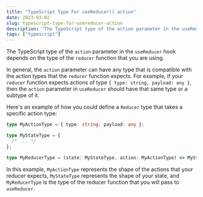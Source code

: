 ```yaml
---
title: "TypeScript Type For useReducer() action"
date: 2023-03-02
slug: typescript-type-for-usereducer-action
description: "The TypeScript type of the action parameter in the useReducer hook depends on the type of the reducer function that you are using."
tags: ["typescript"]
---
```


The TypeScript type of the `action` parameter in the `useReducer` hook depends on the type of the `reducer` function that you are using.

In general, the `action` parameter can have any type that is compatible with the action types that the `reducer` function expects. For example, if your `reducer` function expects actions of type `{ type: string, payload: any }`, then the `action` parameter in `useReducer` should have that same type or a subtype of it.

Here's an example of how you could define a `Reducer` type that takes a specific action type:

```typescript
type MyActionType = { type: string; payload: any };

type MyStateType = {
  /* ... */
};

type MyReducerType = (state: MyStateType, action: MyActionType) => MyStateType;
```

In this example, `MyActionType` represents the shape of the actions that your reducer expects, `MyStateType` represents the shape of your state, and `MyReducerType` is the type of the reducer function that you will pass to `useReducer`.
